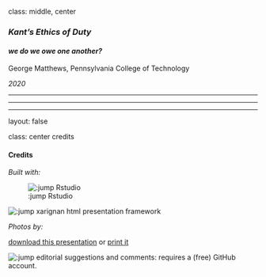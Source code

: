 class:  middle, center

### *Kant's Ethics of Duty*

#### *we do we owe one another?*

<!-- ![:scale 50%, #222;](img/08/crowd-2-free-photos.jpg) -->

George Matthews, Pennsylvania College of Technology

*2020*

---




---

---
layout: false

class: center credits

<!-- ![:scale 50%, #222;](img/08/crowd-5-engin-akyurt.jpg)  --> 

#### Credits

*Built with:*

![:jump Rstudio](https://rstudio.com/products/rstudio/) 

![:jump xarignan](https://github.com/yihui/xaringan) html presentation framework 

*Photos by:*




[download this presentation](./pdf/08-utilitarianism.pdf) or [print it](./pdf/08-utilitarianism-print.pdf)

![:jump editorial suggestions and comments](https://github.com/gwmatthews/ethics-slideshows/issues): requires a (free) GitHub account.
